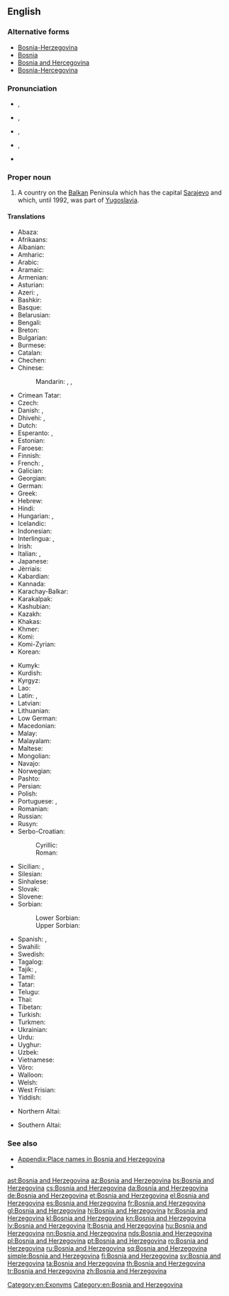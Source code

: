 ==English==
{{wikipedia}}
===Alternative forms===
* [[Bosnia-Herzegovina]]
* [[Bosnia]]
* [[Bosnia and Hercegovina]]
* [[Bosnia-Hercegovina]]

===Pronunciation===
* {{IPA|/ˈbɒzniə ænd ˌhɜrtsɨɡoʊˈviːnə/|lang=en}}, {{enPR|bŏz′·nē·ə and hûrts′·ə·gōv′·ĭn·ə}}
* {{IPA|/ˈbɒzniə ænd hɜrtsɨˈɡoʊvɨnə/|lang=en}}, {{enPR|bŏz′·nē·ə and hûrts′·ə·gōv′·ĭn·ə}}
* {{IPA|/ˈbɒzniə ənd ˌhɜrtsɨɡoʊˈviːnə/|lang=en}}, {{enPR|bŏz′·nē·ə ənd hûrts′·ə·gōv′·ĭn·ə}}
* {{IPA|/ˈbɒzniə ənd hɜrtsɨˈɡoʊvɨnə/|lang=en}}, {{enPR|bŏz′·nē·ə ənd hûrts′·ə·gōv′·ĭn·ə}}
* {{audio|En-us-Bosnia and Herzegovina.ogg|Audio (US)|lang=en}}

===Proper noun===
{{en-proper noun|head=[[Bosnia]] [[and]] [[Herzegovina]]}}

# A country on the [[Balkan]] Peninsula which has the capital [[Sarajevo]] and which, until 1992, was part of [[Yugoslavia]].

====Translations====
{{trans-top|country on the Balkan peninsula}}
* Abaza: {{t|abq|Босния-Герцеговина}}
* Afrikaans: {{t|af|Bosnië-Herzegowina}}
* Albanian: {{t+|sq|Bosnja dhe Hercegovina}}
* Amharic: {{t|am|ቦስኒያና ሄርጸጎቪና}}
* Arabic: {{t|ar|البوسنة والهرسك|f|tr=al-būsna wa-l-harsak}}
* Aramaic: {{t|arc|ܒܘܣܢܐ ܘܗܪܬܣܓܘܒܝܢܐ|sc=Syrc}}
* Armenian: {{t|hy|Բոսնիա-Հերցեգովինա}}
* Asturian: {{t|ast|Bosnia y Hercegovina}}
* Azeri: {{t|az|Bosniya-Herseqovina}}, {{t+|az|Bosniya və Herseqovina}}
* Bashkir: {{t|ba|Босния һәм Герцеговина}}
* Basque: {{t+|eu|Bosnia-Herzegovina}}
* Belarusian: {{t|be|Бо́снія і Герцагаві́на|f}}
* Bengali: {{t|bn|বসনিয়া ও হার্জেগোভিনা|tr=bôsniya o harjegobhina}}
* Breton: {{t|br|Bosnia ha Herzegovina}}
* Bulgarian: {{t|bg|Бо́сна и Херцего́вина|f}}
* Burmese: {{t|my|ဘော့စနီးယားနှင့်ဟာဇီဂိုဗီးနား|tr=baw.săni:ya: hnin. hazigobi:na:}}
* Catalan: {{t+|ca|Bòsnia i Hercegovina|f}}
* Chechen: {{t|ce|Босни-Герцеговина}}
* Chinese:
*: Mandarin: {{qualifier|full name}} {{t|cmn|波斯尼亞和黑塞哥維那}}, {{t|cmn|波斯尼亚和黑塞哥维那|tr=Bōsīníyà hé Hēisāigēwéinà}}, {{qualifier|abbreviation}} {{t+|cmn|波黑|tr=Bōhēi}}
* Crimean Tatar: {{t|crh|Bosna ve Hersek}}
* Czech: {{t+|cs|Bosna a Hercegovina|f}}
* Danish: {{t|da|Bosnien-Hercegovina}}, {{t|da|Bosnien og Hercegovina}}
* Dhivehi: {{t|dv|ބޮސްނިއާ}}, {{t|dv|ބޮސްނިޔާ އެންޑް ހެރްޒިގޮވީނާ|sc=Thaa}}
* Dutch: {{t+|nl|Bosnië en Herzegovina}}
* Esperanto: {{t|eo|Bosnio-Hercegovino}}, {{t|eo|Bosnio kaj Hercegovino}}
* Estonian: {{t+|et|Bosnia ja Hertsegoviina}}
* Faroese: {{t|fo|Bosnia-Hersegovina}}
* Finnish: {{t+|fi|Bosnia ja Hertsegovina}}
* French: {{t+|fr|Bosnie-Herzégovine|f}}, {{qualifier|rare}} {{t+|fr|Bosnie-et-Herzégovine|f}}
* Galician: {{t+|gl|Bosnia e Hercegovina}}
* Georgian: {{t|ka|ბოსნია და ჰერცეგოვინა}}
* German: {{t+|de|Bosnien und Herzegowina|n}}
* Greek: {{t+|el|Βοσνία και Ερζεγοβίνη|f}}
* Hebrew: {{t|he|בוסניה הרצגובינה|tr=bosnia hertzegovina}}
* Hindi: {{t|hi|बोसनिया हर्ज़ेगोविना|tr=bosniyā harzegovinā}}
* Hungarian: {{t+|hu|Bosznia-Hercegovina}}, {{t|hu|Bosznia és Hercegovina}}
* Icelandic: {{t+|is|Bosnía og Hersegóvína}}
* Indonesian: {{t|id|Bosnia-Herzegovina}}
* Interlingua: {{t|ia|Bosnia-Herzegovina}}, {{t|ia|Bosnia e Herzegovina}}
* Irish: {{t|ga|Bhoisnia-Heirseagaivéin|f|alt=An Bhoisnia-Heirseagaivéin}}
* Italian: {{t|it|Bosnia-Erzegovina|f}}, {{t|it|Bosnia ed Erzegovin|f}}
* Japanese: {{t|ja|ボスニア・ヘルツェゴヴィナ|tr=Bosunia-Herutsegovina}}
* Jèrriais: {{t|roa-jer|Bosnie et Herzegovina|f}}
* Kabardian: {{t|kbd|Босниерэ Герцеговинэрэ}}
* Kannada: {{t+|kn|ಬೊಸ್ನಿಯ ಮತ್ತು ಹೆರ್ಜೆಗೊವಿನ|sc=Knda}}
* Karachay-Balkar: {{t|krc|Босния бла Герцеговина|sc=Cyrl}}
* Karakalpak: {{t|kaa|Bosniya ha'm Gertsegovina}}
* Kashubian: {{t|csb|Bòsnijô ë Hercegòwina|f}}
* Kazakh: {{t|kk|Босния Герцеговина}}
* Khakas: {{t|kjh|Босния паза Герцеговина}}
* Khmer: {{t|km|បូស្នៀ និង ហេហ្សេហ្គូវីណា|tr=boosnie nɨng heezeehkuuviinaa}}
* Komi: {{t|kpv|Босния-Герцеговина}}
* Komi-Zyrian: {{t|kpv|Босния да Герцеговина}}
* Korean: {{t+|ko|보스니아 헤르체고비나|tr=Boseunia Hereuchegobina}}
{{trans-mid}}
* Kumyk: {{t|kum|Босния ва Герцеговина}}
* Kurdish: {{t|ku|Bosna-Hersek}}
* Kyrgyz: {{t|ky|Босния жана Герцеговина}}
* Lao: {{t|lo|ປະເທດບົດສະນີແຮກເຊໂກວີນ|sc=Laoo}}
* Latin: {{t|la|Bosnia et Herzegovia}}, {{t|la|Bosnia et Herzegovina}}
* Latvian: {{t|lv|Bosnija un Hercegovina|f}}
* Lithuanian: {{t+|lt|Bosnija ir Hercegovina}}
* Low German: {{t+|nds|Bosnien-Herzegowina}}
* Macedonian: {{t+|mk|Бо́сна и Херцего́вина}}
* Malay: {{t|ms|Bosnia dan Herzegovina}}
* Malayalam: {{t|ml|ബോസ്നിയ ഹെർസെഗോവിന|sc=Mlym}}
* Maltese: {{t|mt|Bożnja u Ħerzegovina|f|alt=Il-Bożnja u Ħerzegovina}}
* Mongolian: {{t|mn|Босни-Герцаговин}}
* Navajo: {{t|nv|Bosna dóó Hetsog bikéyah}}
* Norwegian: {{t+|no|Bosnia-Hercegovina}}
* Pashto: {{t|ps|بوسنيا او هېرزېګووينا|tr=Bosniyā aw Herzegowīnā|sc=ps-Arab}}
* Persian: {{t|fa|بوسنی و هرزگوین|tr=Bosnī o Herzegovīn, Bosnī va Herzegovīn}}
* Polish: {{t+|pl|Bośnia i Hercegowina|f}}
* Portuguese: {{t+|pt|Bósnia e Herzegovina|f}}, {{t|pt|Bósnia-Herzegóvina|f}}
* Romanian: {{t+|ro|Bosnia și Herțegovina|f}}
* Russian: {{t+|ru|Бо́сния и Герцегови́на|f}}
* Rusyn: {{t|rue|Бо́снія і Герцеґови́на|f|sc=Cyrl}}
* Serbo-Croatian:
*: Cyrillic: {{t|sh|Босна и Херцеговина|f|sc=Cyrl}}
*: Roman: {{t|sh|Bosna i Hercegovina|f}}
* Sicilian: {{t|scn|Bosnia-Erzegòvina|f}}, {{t|scn|Bosnia-Erzegovina|f}}
* Silesian: {{t|szl|Bośńa a Hercegowina|f}}
* Sinhalese: {{t|si|බොස්‍නියා සහ හර්‍සෙගොවිනා|sc=Sinh}}
* Slovak: {{t|sk|Bosna a Hercegovina|f}}
* Slovene: {{t|sl|Bósna in Hercegovína|f}}
* Sorbian:
*: Lower Sorbian: {{t|dsb|Bosniska-Hercegowinska|f}}
*: Upper Sorbian: {{t|hsb|Bosniska a Hercegowina|f}}
* Spanish: {{t+|es|Bosnia-Herzegovina|f}}, {{t+|es|Bosnia y Herzegovina|f}}
* Swahili: {{t|sw|Bosnia na Herzegovina}}
* Swedish: {{t+|sv|Bosnien och Hercegovina}}
* Tagalog: {{t+|tl|Bosnia at Herzegovina}}
* Tajik: {{t|tg|Босния ва Ҳерцеговина}}, {{t|tg|Боснияу Ҳерцеговина}}
* Tamil: {{t|ta|போஸ்னியா ஹெர்ஸிகோவினா}}
* Tatar: {{t|tt|Босния һәм Герцеговина}}
* Telugu: {{t+|te|బోస్నియా మరియు హెర్జెగొవీనా|sc=Telu}}
* Thai: {{t+|th|บอสเนียและเฮอร์เซโกวีนา|tr=bòtnia láe hersaygohweenaa}}
* Tibetan: {{t|bo|བྷོསུ་ནིཡ་དང་ཧར་ཛེ་གྷོ་ཝི་ན|alt=བྷོསུ་ནིཡ་དང་ཧར་ཛེ་གྷོ་ཝི་ན།|tr=bhosu niya dang har dze gho wi na}}
* Turkish: {{t+|tr|Bosna-Hersek}}
* Turkmen: {{t|tk|Bosniýa we Gersegowiniýa}}
* Ukrainian: {{t+|uk|Бо́снія і Герцегови́на|f}}
* Urdu: {{t|ur|بوسنیا ہرزگووینا|tr=bosniyā harzigovīnā}}
* Uyghur: {{t|ug|بوسنىيە ۋە ھېرسېگوۋىنا}}
* Uzbek: {{t|uz|Bosniya va Gertsegovina}}
* Vietnamese: {{t|vi|Bôxnia Hécxêgôvina}}
* Võro: {{t|vro|Bosnia ja Hertsegoviina}}
* Walloon: {{t|wa|Bosneye eyet Herzegovine}}
* Welsh: {{t|cy|Bosna a Hercegovina}}
* West Frisian: {{t|fy|Bosnje en Herzegovina}}
* Yiddish: {{t|yi|באָסניע הערצעגאָװינע|sc=Hebr}}
{{trans-bottom}}

{{checktrans-top}}
* Northern Altai: {{t-check|atv|Босния ла Герцеговина}}
{{trans-mid}}
* Southern Altai: {{t-check|alt|Босния ла Герцеговина}}
{{trans-bottom}}

===See also===
* [[Appendix:Place names in Bosnia and Herzegovina]]
* {{list:countries of Europe/en}}

[[Category:en:Exonyms]]
[[Category:en:Bosnia and Herzegovina]]

[[ast:Bosnia and Herzegovina]]
[[az:Bosnia and Herzegovina]]
[[bs:Bosnia and Herzegovina]]
[[cs:Bosnia and Herzegovina]]
[[da:Bosnia and Herzegovina]]
[[de:Bosnia and Herzegovina]]
[[et:Bosnia and Herzegovina]]
[[el:Bosnia and Herzegovina]]
[[es:Bosnia and Herzegovina]]
[[fr:Bosnia and Herzegovina]]
[[gl:Bosnia and Herzegovina]]
[[hi:Bosnia and Herzegovina]]
[[hr:Bosnia and Herzegovina]]
[[kl:Bosnia and Herzegovina]]
[[kn:Bosnia and Herzegovina]]
[[lv:Bosnia and Herzegovina]]
[[lt:Bosnia and Herzegovina]]
[[hu:Bosnia and Herzegovina]]
[[nn:Bosnia and Herzegovina]]
[[nds:Bosnia and Herzegovina]]
[[pl:Bosnia and Herzegovina]]
[[pt:Bosnia and Herzegovina]]
[[ro:Bosnia and Herzegovina]]
[[ru:Bosnia and Herzegovina]]
[[sq:Bosnia and Herzegovina]]
[[simple:Bosnia and Herzegovina]]
[[fi:Bosnia and Herzegovina]]
[[sv:Bosnia and Herzegovina]]
[[ta:Bosnia and Herzegovina]]
[[th:Bosnia and Herzegovina]]
[[tr:Bosnia and Herzegovina]]
[[zh:Bosnia and Herzegovina]]